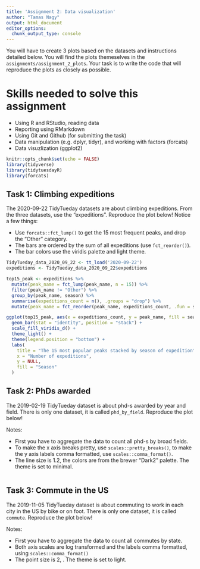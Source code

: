 ```yaml
---
title: 'Assignment 2: Data visualization'
author: "Tamas Nagy"
output: html_document
editor_options: 
  chunk_output_type: console
---
```


You will have to create 3 plots based on the datasets and instructions detailed below. You will find the plots themeselves in the `assignments/assignment_2_plots`. Your task is to write the code that will reproduce the plots as closely as possible.

# Skills needed to solve this assignment

-   Using R and RStudio, reading data
-   Reporting using RMarkdown
-   Using Git and Github (for submitting the task)
-   Data manipulation (e.g. dplyr, tidyr), and working with factors (forcats)
-   Data visuzlization (ggplot2)

```r
knitr::opts_chunk$set(echo = FALSE)
library(tidyverse)
library(tidytuesdayR)
library(forcats)
```

## Task 1: Climbing expeditions

The 2020-09-22 TidyTueday datasets are about climbing expeditions. From the three datasets, use the "expeditions". Reproduce the plot below! Notice a few things:

-   Use `forcats::fct_lump()` to get the 15 most frequent peaks, and drop the "Other" category.
-   The bars are ordered by the sum of all expeditions (use `fct_reorder()`).
-   The bar colors use the viridis palette and light theme.

```r

TidyTueday_data_2020_09_22 <- tt_load('2020-09-22')
expeditions <- TidyTueday_data_2020_09_22$expeditions

top15_peak <- expeditions %>% 
  mutate(peak_name = fct_lump(peak_name, n = 15)) %>% 
  filter(peak_name != "Other") %>% 
  group_by(peak_name, season) %>%
  summarise(expeditions_count = n(), .groups = "drop") %>%
  mutate(peak_name = fct_reorder(peak_name, expeditions_count, .fun = sum))

ggplot(top15_peak, aes(x = expeditions_count, y = peak_name, fill = season)) +
  geom_bar(stat = "identity", position = "stack") + 
  scale_fill_viridis_d() +
  theme_light() +
  theme(legend.position = "bottom") +
  labs(
    title = "The 15 most popular peaks stacked by season of expedition",
    x = "Number of expeditions",
    y = NULL,
    fill = "Season"
  )


```

## Task 2: PhDs awarded

The 2019-02-19 TidyTueday dataset is about phd-s awarded by year and field. There is only one dataset, it is called `phd_by_field`. Reproduce the plot below!

Notes:

-   First you have to aggregate the data to count all phd-s by broad fields.
-   To make the x axis breaks pretty, use `scales::pretty_breaks()`, to make the y axis labels comma formatted, use `scales::comma_format()`.
-   The line size is 1.2, the colors are from the brewer "Dark2" palette. The theme is set to minimal.

```r

```

## Task 3: Commute in the US

The 2019-11-05 TidyTueday dataset is about commuting to work in each city in the US by bike or on foot. There is only one dataset, it is called `commute`. Reproduce the plot below!

Notes:

-   First you have to aggregate the data to count all commutes by state.
-   Both axis scales are log transformed and the labels comma formatted, using `scales::comma_format()`
-   The point size is 2, . The theme is set to light.

```r

```
